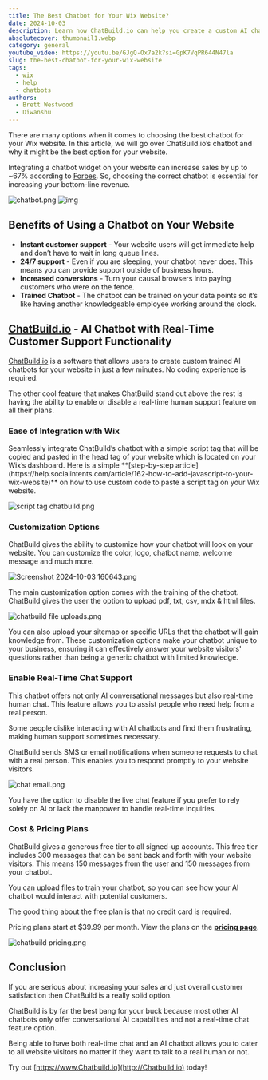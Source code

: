 ```yaml
---
title: The Best Chatbot for Your Wix Website?
date: 2024-10-03
description: Learn how ChatBuild.io can help you create a custom AI chatbot for your Wix website with real-time customer support functionality.
absolutecover: thumbnail1.webp
category: general
youtube_video: https://youtu.be/GJgQ-Ox7a2k?si=GpK7VqPR644N47la
slug: the-best-chatbot-for-your-wix-website
tags:
  - wix
  - help
  - chatbots
authors:
  - Brett Westwood
  - Diwanshu
---
```


There are many options when it comes to choosing the best chatbot for your Wix website. In this article, we will go over ChatBuild.io’s chatbot and why it might be the best option for your website.

Integrating a chatbot widget on your website can increase sales by up to ~67% according to [Forbes](https://www.forbes.com/sites/gilpress/2019/11/25/ai-stats-news-chatbots-increase-sales-by-67-but-87-of-consumers-prefer-humans/). So, choosing the correct chatbot is essential for increasing your bottom-line revenue.

![chatbot.png](chatbot.webp)
<Image src='chatbot.webp' width={400} height={300} alt='img' className= 'my-8'/>
## Benefits of Using a Chatbot on Your Website

- **Instant customer support** - Your website users will get immediate help and don’t have to wait in long queue lines.
- **24/7 support** - Even if you are sleeping, your chatbot never does. This means you can provide support outside of business hours.
- **Increased conversions** - Turn your causal browsers into paying customers who were on the fence.
- **Trained Chatbot** - The chatbot can be trained on your data points so it’s like having another knowledgeable employee working around the clock.

## [ChatBuild.io](https://www.chatbuild.io) - AI Chatbot with Real-Time Customer Support Functionality

[ChatBuild.io](http://ChatBuild.io) is a software that allows users to create custom trained AI chatbots for your website in just a few minutes. No coding experience is required.

The other cool feature that makes ChatBuild stand out above the rest is having the ability to enable or disable a real-time human support feature on all their plans.

### Ease of Integration with Wix

<YouTubeVideo videoId="IV6sChTZFLQ"/>
Seamlessly integrate ChatBuild’s chatbot with a simple script tag that will be copied and pasted in the head tag of your website which is located on your Wix’s dashboard. Here is a simple **[step-by-step article](https://help.socialintents.com/article/162-how-to-add-javascript-to-your-wix-website)** on how to use custom code to paste a script tag on your Wix website.

![script tag chatbuild.png](script_tag_chatbuild.webp)

### Customization Options

ChatBuild gives the ability to customize how your chatbot will look on your website. You can customize the color, logo, chatbot name, welcome message and much more.

![Screenshot 2024-10-03 160643.png](Screenshot_2024-10-03_160643.webp)

The main customization option comes with the training of the chatbot. ChatBuild gives the user the option to upload pdf, txt, csv, mdx & html files.

![chatbuild file uploads.png](chatbuild_file_uploads.webp)

You can also upload your sitemap or specific URLs that the chatbot will gain knowledge from. These customization options make your chatbot unique to your business, ensuring it can effectively answer your website visitors' questions rather than being a generic chatbot with limited knowledge.

### Enable Real-Time Chat Support

This chatbot offers not only AI conversational messages but also real-time human chat. This feature allows you to assist people who need help from a real person.

Some people dislike interacting with AI chatbots and find them frustrating, making human support sometimes necessary.

ChatBuild sends SMS or email notifications when someone requests to chat with a real person. This enables you to respond promptly to your website visitors.

![chat email.png](chat_email.webp)

You have the option to disable the live chat feature if you prefer to rely solely on AI or lack the manpower to handle real-time inquiries.
<TwitterCard tweetId="1849223177362174256" />

### Cost & Pricing Plans

ChatBuild gives a generous free tier to all signed-up accounts. This free tier includes 300 messages that can be sent back and forth with your website visitors. This means 150 messages from the user and 150 messages from your chatbot.

You can upload files to train your chatbot, so you can see how your AI chatbot would interact with potential customers.

The good thing about the free plan is that no credit card is required.

Pricing plans start at $39.99 per month. View the plans on the **[pricing page](https://www.chatbuild.io/pricing)**.

![chatbuild pricing.png](chatbuild_pricing.webp)

## Conclusion

If you are serious about increasing your sales and just overall customer satisfaction then ChatBuild is a really solid option.

ChatBuild is by far the best bang for your buck because most other AI chatbots only offer conversational AI capabilities and not a real-time chat feature option.

Being able to have both real-time chat and an AI chatbot allows you to cater to all website visitors no matter if they want to talk to a real human or not.

Try out [https://www.Chatbuild.io](http://Chatbuild.io) today!
